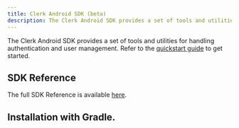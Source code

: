 ```yaml
---
title: Clerk Android SDK (beta)
description: The Clerk Android SDK provides a set of tools and utilities for handling authentication and user management.
---
```


The Clerk Android SDK provides a set of tools and utilities for handling authentication and user management. Refer to the [quickstart guide](/docs/quickstarts/android) to get started.

## SDK Reference

The full SDK Reference is available [here](clerk-android.clerkstage.dev).

## Installation with Gradle.

<Include src="_partials/android/setup-android-sdk" />
